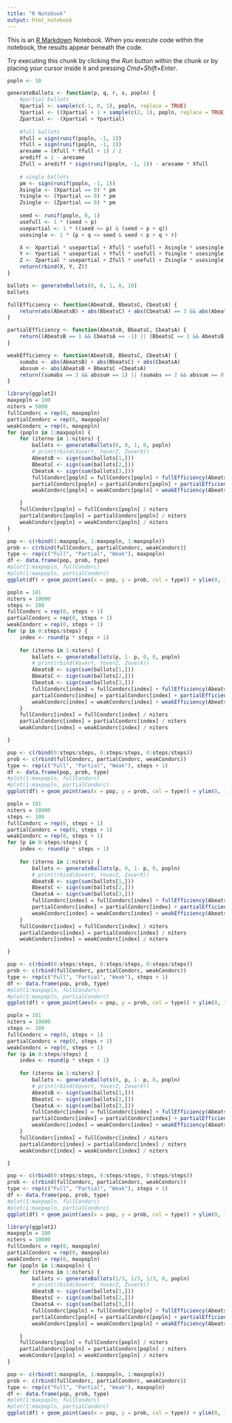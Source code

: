 ```yaml
---
title: "R Notebook"
output: html_notebook
---
```


This is an [R Markdown](http://rmarkdown.rstudio.com) Notebook. When you execute code within the notebook, the results appear beneath the code. 

Try executing this chunk by clicking the *Run* button within the chunk or by placing your cursor inside it and pressing *Cmd+Shift+Enter*. 

```r

popln <- 10

generateBallots <- function(p, q, r, s, popln) {
    #partial ballots
    Xpartial <- sample(c(-1, 0, 1), popln, replace = TRUE)
    Ypartial <- ((Xpartial + 1 + sample(c(2, 1), popln, replace = TRUE)) %% 3) - 1 
    Zpartial <- -(Xpartial + Ypartial)
    
    #full ballots
    Xfull = sign(runif(popln, -1, 1))
    Yfull = sign(runif(popln, -1, 1))
    aresame = (Xfull * Yfull + 1) / 2
    arediff = 1 - aresame
    Zfull = arediff * sign(runif(popln, -1, 1)) - aresame * Xfull
    
    # single ballots
    pm <- sign(runif(popln, -1, 1))
    Xsingle <- (Xpartial == 0) * pm
    Ysingle <- (Ypartial == 0) * pm
    Zsingle <- (Zpartial == 0) * pm
    
    seed <- runif(popln, 0, 1)
    usefull <- 1 * (seed < p)
    usepartial <- 1 * ((seed >= p) & (seed < p + q))
    usesingle <- 1 * (p + q <= seed & seed < p + q + r)

    X <- Xpartial * usepartial + Xfull * usefull + Xsingle * usesingle
    Y <- Ypartial * usepartial + Yfull * usefull + Ysingle * usesingle
    Z <- Zpartial * usepartial + Zfull * usefull + Zsingle * usesingle
    return(rbind(X, Y, Z))
}

ballots <- generateBallots(0, 0, 1, 0, 10)
ballots
```

```r
fullEfficiency <- function(AbeatsB, BbeatsC, CbeatsA) {
    return(abs(AbeatsB) + abs(BbeatsC) + abs(CbeatsA) == 3 && abs(AbeatsB + BbeatsC + CbeatsA) == 1)
}

partialEfficiency <- function(AbeatsB, BbeatsC, CbeatsA) {
    return((AbeatsB == 1 && CbeatsA == -1) || (BbeatsC == 1 && AbeatsB == -1) || (CbeatsA == 1 && BbeatsC == -1))
}

weakEfficiency <- function(AbeatsB, BbeatsC, CbeatsA) {
    sumabs <- abs(AbeatsB) + abs(BbeatsC) + abs(CbeatsA) 
    abssum <- abs(AbeatsB + BbeatsC +CbeatsA)
    return((sumabs == 3 && abssum == 1) || (sumabs == 2 && abssum == 0) || sumabs == 1)
}
```


```r
library(ggplot2)
maxpopln = 100
niters = 5000
fullCondorc = rep(0, maxpopln)
partialCondorc = rep(0, maxpopln)
weakCondorc = rep(0, maxpopln)
for (popln in 1:maxpopln) {
    for (iterno in 1:niters) {
        ballots <- generateBallots(0, 0, 1, 0, popln)
        # print(rbind(XoverY, YoverZ, ZoverX))
        AbeatsB <- sign(sum(ballots[1,]))
        BbeatsC <- sign(sum(ballots[2,]))
        CbeatsA <- sign(sum(ballots[3,]))
        fullCondorc[popln] = fullCondorc[popln] + fullEfficiency(AbeatsB, BbeatsC, CbeatsA)
        partialCondorc[popln] = partialCondorc[popln] + partialEfficiency(AbeatsB, BbeatsC, CbeatsA)
        weakCondorc[popln] = weakCondorc[popln] + weakEfficiency(AbeatsB, BbeatsC, CbeatsA)

    }
    fullCondorc[popln] = fullCondorc[popln] / niters
    partialCondorc[popln] = partialCondorc[popln] / niters
    weakCondorc[popln] = weakCondorc[popln] / niters
}

pop <- c(rbind(1:maxpopln, 1:maxpopln, 1:maxpopln))
prob <- c(rbind(fullCondorc, partialCondorc, weakCondorc))
type <- rep(c("Full", "Partial", "Weak"), maxpopln)
df <- data.frame(pop, prob, type)
#plot(1:maxpopln, fullCondorc)
#plot(1:maxpopln, partialCondorc)
ggplot(df) + geom_point(aes(x = pop, y = prob, col = type)) + ylim(0, 1) + xlab("Population Size") + ylab("Efficiency") + labs(color = "Type of Efficiency") + ggtitle("Efficiency by Population Size")
```

```r
popln = 101
niters = 10000
steps <- 100
fullCondorc = rep(0, steps + 1)
partialCondorc = rep(0, steps + 1)
weakCondorc = rep(0, steps + 1)
for (p in 0:steps/steps) {
    index <- round(p * steps + 1)
    
    for (iterno in 1:niters) {
        ballots <- generateBallots(p, 1- p, 0, 0, popln)
        # print(rbind(XoverY, YoverZ, ZoverX))
        AbeatsB <- sign(sum(ballots[1,]))
        BbeatsC <- sign(sum(ballots[2,]))
        CbeatsA <- sign(sum(ballots[3,]))
        fullCondorc[index] = fullCondorc[index] + fullEfficiency(AbeatsB, BbeatsC, CbeatsA)
        partialCondorc[index] = partialCondorc[index] + partialEfficiency(AbeatsB, BbeatsC, CbeatsA)
        weakCondorc[index] = weakCondorc[index] + weakEfficiency(AbeatsB, BbeatsC, CbeatsA)
    }
    fullCondorc[index] = fullCondorc[index] / niters
    partialCondorc[index] = partialCondorc[index] / niters
    weakCondorc[index] = weakCondorc[index] / niters

}

pop <- c(rbind(0:steps/steps, 0:steps/steps, 0:steps/steps))
prob <- c(rbind(fullCondorc, partialCondorc, weakCondorc))
type <- rep(c("Full", "Partial", "Weak"), steps + 1)
df <- data.frame(pop, prob, type)
#plot(1:maxpopln, fullCondorc)
#plot(1:maxpopln, partialCondorc)
ggplot(df) + geom_point(aes(x = pop, y = prob, col = type)) + ylim(0, 1) + xlab("p") + ylab("Efficiency") + labs(color = "Type of Efficiency") + ggtitle("Efficiency by Full Ballot Probability")
```

```r
popln = 101
niters = 10000
steps <- 100
fullCondorc = rep(0, steps + 1)
partialCondorc = rep(0, steps + 1)
weakCondorc = rep(0, steps + 1)
for (p in 0:steps/steps) {
    index <- round(p * steps + 1)
    
    for (iterno in 1:niters) {
        ballots <- generateBallots(p, 0, 1- p, 0, popln)
        # print(rbind(XoverY, YoverZ, ZoverX))
        AbeatsB <- sign(sum(ballots[1,]))
        BbeatsC <- sign(sum(ballots[2,]))
        CbeatsA <- sign(sum(ballots[3,]))
        fullCondorc[index] = fullCondorc[index] + fullEfficiency(AbeatsB, BbeatsC, CbeatsA)
        partialCondorc[index] = partialCondorc[index] + partialEfficiency(AbeatsB, BbeatsC, CbeatsA)
        weakCondorc[index] = weakCondorc[index] + weakEfficiency(AbeatsB, BbeatsC, CbeatsA)
    }
    fullCondorc[index] = fullCondorc[index] / niters
    partialCondorc[index] = partialCondorc[index] / niters
    weakCondorc[index] = weakCondorc[index] / niters

}

pop <- c(rbind(0:steps/steps, 0:steps/steps, 0:steps/steps))
prob <- c(rbind(fullCondorc, partialCondorc, weakCondorc))
type <- rep(c("Full", "Partial", "Weak"), steps + 1)
df <- data.frame(pop, prob, type)
#plot(1:maxpopln, fullCondorc)
#plot(1:maxpopln, partialCondorc)
ggplot(df) + geom_point(aes(x = pop, y = prob, col = type)) + ylim(0, 1) + xlab("p") + ylab("Efficiency") + labs(color = "Type of Efficiency") + ggtitle("Efficiency by Full Ballot Probability")
```

```r
popln = 101
niters = 10000
steps <- 100
fullCondorc = rep(0, steps + 1)
partialCondorc = rep(0, steps + 1)
weakCondorc = rep(0, steps + 1)
for (p in 0:steps/steps) {
    index <- round(p * steps + 1)
    
    for (iterno in 1:niters) {
        ballots <- generateBallots(0, p, 1- p, 0, popln)
        # print(rbind(XoverY, YoverZ, ZoverX))
        AbeatsB <- sign(sum(ballots[1,]))
        BbeatsC <- sign(sum(ballots[2,]))
        CbeatsA <- sign(sum(ballots[3,]))
        fullCondorc[index] = fullCondorc[index] + fullEfficiency(AbeatsB, BbeatsC, CbeatsA)
        partialCondorc[index] = partialCondorc[index] + partialEfficiency(AbeatsB, BbeatsC, CbeatsA)
        weakCondorc[index] = weakCondorc[index] + weakEfficiency(AbeatsB, BbeatsC, CbeatsA)
    }
    fullCondorc[index] = fullCondorc[index] / niters
    partialCondorc[index] = partialCondorc[index] / niters
    weakCondorc[index] = weakCondorc[index] / niters

}

pop <- c(rbind(0:steps/steps, 0:steps/steps, 0:steps/steps))
prob <- c(rbind(fullCondorc, partialCondorc, weakCondorc))
type <- rep(c("Full", "Partial", "Weak"), steps + 1)
df <- data.frame(pop, prob, type)
#plot(1:maxpopln, fullCondorc)
#plot(1:maxpopln, partialCondorc)
ggplot(df) + geom_point(aes(x = pop, y = prob, col = type)) + ylim(0, 1) + xlab("p") + ylab("Efficiency") + labs(color = "Type of Efficiency") + ggtitle("Efficiency by Partial Ballot Probability")
```

```r
library(ggplot2)
maxpopln = 100
niters = 10000
fullCondorc = rep(0, maxpopln)
partialCondorc = rep(0, maxpopln)
weakCondorc = rep(0, maxpopln)
for (popln in 1:maxpopln) {
    for (iterno in 1:niters) {
        ballots <- generateBallots(1/3, 1/3, 1/3, 0, popln)
        # print(rbind(XoverY, YoverZ, ZoverX))
        AbeatsB <- sign(sum(ballots[1,]))
        BbeatsC <- sign(sum(ballots[2,]))
        CbeatsA <- sign(sum(ballots[3,]))
        fullCondorc[popln] = fullCondorc[popln] + fullEfficiency(AbeatsB, BbeatsC, CbeatsA)
        partialCondorc[popln] = partialCondorc[popln] + partialEfficiency(AbeatsB, BbeatsC, CbeatsA)
        weakCondorc[popln] = weakCondorc[popln] + weakEfficiency(AbeatsB, BbeatsC, CbeatsA)

    }
    fullCondorc[popln] = fullCondorc[popln] / niters
    partialCondorc[popln] = partialCondorc[popln] / niters
    weakCondorc[popln] = weakCondorc[popln] / niters
}

pop <- c(rbind(1:maxpopln, 1:maxpopln, 1:maxpopln))
prob <- c(rbind(fullCondorc, partialCondorc, weakCondorc))
type <- rep(c("Full", "Partial", "Weak"), maxpopln)
df <- data.frame(pop, prob, type)
#plot(1:maxpopln, fullCondorc)
#plot(1:maxpopln, partialCondorc)
ggplot(df) + geom_point(aes(x = pop, y = prob, col = type)) + ylim(0, 1) + xlab("Population Size") + ylab("Efficiency") + labs(color = "Type of Efficiency") + ggtitle("Efficiency by Population Size")
```

